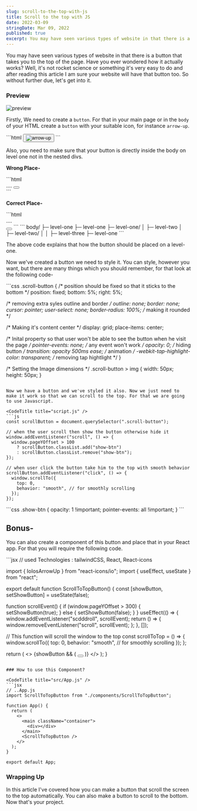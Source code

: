 ```yaml
---
slug: scroll-to-the-top-with-js
title: Scroll to the top with JS
date: 2022-03-09
stringDate: Mar 09, 2022
published: true
excerpt: You may have seen various types of website in that there is a button that takes you to the top of the page. Have you ever wondered how it actually works? Well, it's not rocket science or something it's very easy to do and after reading this article I am sure your website will have that button too. So without further due, let's get into it.
---
```


You may have seen various types of website in that there is a button that takes you to the top of the page. Have you ever wondered how it actually works? Well, it's not rocket science or something it's very easy to do and after reading this article I am sure your website will have that button too. So without further due, let's get into it.

### Preview

![preview](https://i.imgur.com/FbsmG7k.gif)

Firstly, We need to create a `button`. For that in your main page or in the `body` of your HTML create a `button` with your suitable icon, for instance `arrow-up`.

<CodeTitle title="index.html" />
```html
<button class="scroll-button">
  <img
    src="https://cdn-icons-png.flaticon.com/512/892/892692.png"
    alt="arrow-up"
  />
</button>
```

Also, you need to make sure that your button is directly inside the body on level one not in the nested divs.

**Wrong Place-**

<CodeTitle title="index.html" />
```html
<!--WRONG-->
<body>
  <div>
    <div></div>
    ....
    <!--WRONG Place for button-->
    <button></button>
  </div>
</body>
```

**Correct Place-**

<CodeTitle title="index.html" />
```html
<!--CORRECT-->
<body>
  <div>
    <div></div>
    ....
  </div>
  <!--CORRECT Place for button-->
  <button></button>
</body>
```

<CodeTitle title="directory" />
```
body/
├─ level-one
├─ level-one
├─ level-one/
│  ├─ level-two
│  ├─ level-two/
│  │  ├─ level-three
├─ level-one
```

The above code explains that how the button should be placed on a level-one.

Now we've created a button we need to style it. You can style, however you want, but there are many things which you should remember, for that look at the following code-

<CodeTitle title="styles.css" />
```css
.scroll-button {
  /* position should be fixed so that it sticks to the bottom */
  position: fixed;
  bottom: 5%;
  right: 5%;

  /* removing extra syles outline and border */
  outline: none;
  border: none;
  cursor: pointer;
  user-select: none;
  border-radius: 100%; /* making it rounded */

  /* Making it's content center */
  display: grid;
  place-items: center;

  /* Inital property so that user won't be able to see the button when he visit the page */
  pointer-events: none; /* any event won't work */
  opacity: 0; /* hiding button */
  transition: opacity 500ms ease; /* animation */
  -webkit-tap-highlight-color: transparent; /* removing tap hightlight */
}

/* Setting the Image dimensions */
.scroll-button > img {
  width: 50px;
  height: 50px;
}
```

Now we have a button and we've styled it also. Now we just need to make it work so that we can scroll to the top. For that we are going to use Javascript.

<CodeTitle title="script.js" />
```js
const scrollButton = document.querySelector(".scroll-button");

// when the user scroll then show the button otherwise hide it
window.addEventListener("scroll", () => {
  window.pageYOffset > 100
    ? scrollButton.classList.add("show-btn")
    : scrollButton.classList.remove("show-btn");
});

// when user click the button take him to the top with smooth behavior
scrollButton.addEventListener("click", () => {
  window.scrollTo({
    top: 0,
    behavior: "smooth", // for smoothly scrolling
  });
});
```


<CodeTitle title="styles.css" />
```css
.show-btn {
  opacity: 1 !important;
  pointer-events: all !important;
}
```

<Codepen id="JjOQKdW" />

## Bonus-

You can also create a component of this button and place that in your React app. For that you will require the following code.

<CodeTitle title="components/ScrollToTopButton.jsx" />
```jsx
// used Technologies : tailwindCSS, React, React-icons

import { IoIosArrowUp } from "react-icons/io";
import { useEffect, useState } from "react";

export default function ScrollToTopButton() {
  const [showButton, setShowButton] = useState(false);

  function scrollEvent() {
    if (window.pageYOffset > 300) {
      setShowButton(true);
    } else {
      setShowButton(false);
    }
  }
  useEffect(() => {
    window.addEventListener("scdddroll", scrollEvent);
    return () => {
      window.removeEventListener("scroll", scrollEvent);
    };
  }, []);

  // This function will scroll the window to the top
  const scrollToTop = () => {
    window.scrollTo({
      top: 0,
      behavior: "smooth", // for smoothly scrolling
    });
  };

  return (
    <>
      {showButton && (
        <button
          onClick={scrollToTop}
          className="fixed bottom-[10%] sm:bottom-[7%] right-0 m-5 sm:m-0 z-50"
        >
          <IoIosArrowUp className="bg-black dark:bg-gray-200 dark:text-darkPrimary text-white rounded-md shadow-lg text-[50px] md:mr-10" />
        </button>
      )}
    </>
  );
}
```

### How to use this Component?

<CodeTitle title="src/App.js" />
```jsx
// ..App.js
import ScrollToTopButton from "./components/ScrollToTopButton";

function App() {
  return (
    <>
      <main className="container">
        <div></div>
      </main>
      <ScrollToTopButton />
    </>
  );
}

export default App;
```

### Wrapping Up

In this article I've covered how you can make a button that scroll the screen to the top automatically. You can also make a button to scroll to the bottom. Now that's your project.
